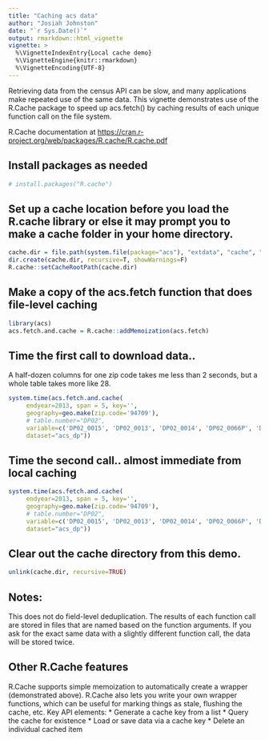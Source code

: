 ```yaml
---
title: "Caching acs data"
author: "Josiah Johnston"
date: "`r Sys.Date()`"
output: rmarkdown::html_vignette
vignette: >
  %\VignetteIndexEntry{Local cache demo}
  %\VignetteEngine{knitr::rmarkdown}
  %\VignetteEncoding{UTF-8}
---
```


Retrieving data from the census API can be slow, and many applications make repeated use of the same data. This vignette demonstrates use of the R.Cache package to speed up acs.fetch() by caching results of each unique function call on the file system.

R.Cache documentation at <https://cran.r-project.org/web/packages/R.cache/R.cache.pdf>

## Install packages as needed
```r
# install.packages("R.cache")
```

## Set up a cache location before you load the R.cache library or else it may prompt you to make a cache folder in your home directory.
```r
cache.dir = file.path(system.file(package="acs"), "extdata", "cache", "demo")
dir.create(cache.dir, recursive=T, showWarnings=F)
R.cache::setCacheRootPath(cache.dir)
```

## Make a copy of the acs.fetch function that does file-level caching
```r
library(acs)
acs.fetch.and.cache = R.cache::addMemoization(acs.fetch)
```

## Time the first call to download data.. 
A half-dozen columns for one zip code takes me less than 2 seconds, but a whole table takes more like 28.
```r
system.time(acs.fetch.and.cache(
     endyear=2013, span = 5, key='',
     geography=geo.make(zip.code='94709'),
     # table.number="DP02",
     variable=c('DP02_0015', 'DP02_0013', 'DP02_0014', 'DP02_0066P', 'DP02_0067P', 'DP02_0079', 'DP02_0080'),
     dataset="acs_dp"))
```

## Time the second call.. almost immediate from local caching
```r
system.time(acs.fetch.and.cache(
     endyear=2013, span = 5, key='',
     geography=geo.make(zip.code='94709'),
     # table.number="DP02",
     variable=c('DP02_0015', 'DP02_0013', 'DP02_0014', 'DP02_0066P', 'DP02_0067P', 'DP02_0079', 'DP02_0080'),
     dataset="acs_dp"))

```

## Clear out the cache directory from this demo.
```r
unlink(cache.dir, recursive=TRUE)
```

## Notes:
This does not do field-level deduplication. The results of each function call are stored in files that are named based on the function arguments. If you ask for the exact same data with a slightly different function call, the data will be stored twice. 

## Other R.Cache features
R.Cache supports simple memoization to automatically create a wrapper (demonstrated above).
R.Cache also lets you write your own wrapper functions, which can be useful for marking things as stale, flushing the cache, etc. Key API elements:
* Generate a cache key from a list
* Query the cache for existence
* Load or save data via a cache key
* Delete an individual cached item
